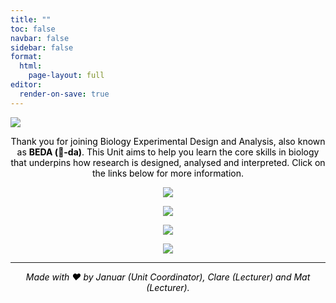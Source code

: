 ```yaml
---
title: ""
toc: false
navbar: false
sidebar: false
format: 
  html:
    page-layout: full
editor:
  render-on-save: true
---
```



![](assets/images/banner02.png)

::: {style="text-align: center; color: black;"}
Thank you for joining Biology Experimental Design and Analysis, also known as **BEDA (🐝-da)**. This Unit aims to help you learn the core skills in biology that underpins how research is designed, analysed and interpreted. Click on the links below for more information.

::: {.grid}

::: {.g-col-12 .g-col-md-3}

[![](assets/images/goanna.png)](about.qmd)
:::

::: {.g-col-12 .g-col-md-3}

[![](assets/images/treefrog.png)](02-assessments/index.qmd)

:::

::: {.g-col-12 .g-col-md-3}

[![](assets/images/tiger_quoll.png)](schedule.qmd)

:::

::: {.g-col-12 .g-col-md-3}

[![](assets/images/black_cockatoo.png)](04-help/index.qmd)

:::
:::

-----

::: {.small}
*Made with ❤️ by Januar (Unit Coordinator), Clare (Lecturer) and Mat (Lecturer).* 

:::

:::